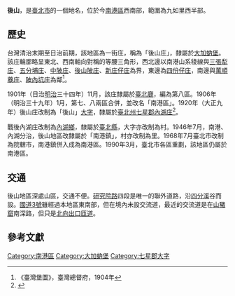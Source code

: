 {{noteTA
|1 = zh-cn:庄; zh-hk:庄; zh-tw:庄;
}}
{{Infobox Hokkien name
| title      = 後山
| hanji      = 後山
| poj        = Āu-soaⁿ
| hanlo      = 
| tl         = Āu-suann
| bp         = 
| hokkienipa = 
| lm  = 
| image      = 
| image_size = 
| caption    = 
}}
'''後山'''，是[[臺北市|臺北市]]的一個地名，位於今[[南港區|南港區]]西南部，範圍為九如里西半部。

==歷史==
台灣清治末期至日治前期，該地區為一街庄，稱為「後山庄」，隸屬於[[大加蚋堡|大加蚋堡]]。該庄輪廓略呈東北、西南軸向對稱的等腰三角形，西北邊以南港山系稜線與[[三張犁_(臺北市)|三張犁庄]]、[[五分埔庄|五分埔庄]]、[[中陂庄|中陂庄]]、[[後山陂庄|後山陂庄]]、[[東新庄子|新庄仔庄]]為界，東邊為[[四份仔庄|四份仔庄]]，南邊與[[萬順藔庄|萬順藔庄]]、[[陂內坑庄|陂內坑庄]]為鄰<ref>《臺灣堡圖》，臺灣總督府，1904年</ref>。

1901年（日治[[明治|明治]]三十四年）11月，該庄隸屬於[[臺北廳|臺北廳]]，編為第八區。1906年（明治三十九年）1月，第七、八兩區合併，並改名「南港區」。1920年（大正九年）後山庄改制為「後山」[[大字|大字]]，隸屬於[[臺北州|臺北州]][[七星郡|七星郡]][[內湖庄|內湖庄]]<ref name="地圖會說話">{{Cite web |url=http://mapstalk.blogspot.tw/2010/10/1901-2010.html |title=《臺北市沿革 1901-2010》，地圖會說話網站 |accessdate=2016-07-10 |archive-date=2016-08-16 |archive-url=https://web.archive.org/web/20160816203231/http://mapstalk.blogspot.tw/2010/10/1901-2010.html |dead-url=no }}</ref>。

戰後內湖庄改制為[[內湖鄉|內湖鄉]]，隸屬於[[臺北縣|臺北縣]]，大字亦改制為村。1946年7月，南港、內湖分治，後山地區改隸屬於「南港鎮」，村亦改制為里。1968年7月臺北市改制為院轄市，南港鎮併入成為南港區。1990年3月，臺北市各區重劃，該地區仍屬於南港區。

==交通==
後山地區深處山區，交通不便。[[研究院路|研究院路]]四段是唯一的聯外道路，沿[[四分溪|四分溪]]谷而設。[[福爾摩沙高速公路|國道3號]]雖經過本地區東南部，但在境內未設交流道，最近的交流道是在[[山豬窟|山豬窟]]南深路，但只是[[南深路匝道|北向出口匝道]]。

==參考文獻==
{{reflist}}

{{七星郡}}

[[Category:南港區|Category:南港區]]
[[Category:大加蚋堡|Category:大加蚋堡]]
[[Category:七星郡大字|Category:七星郡大字]]